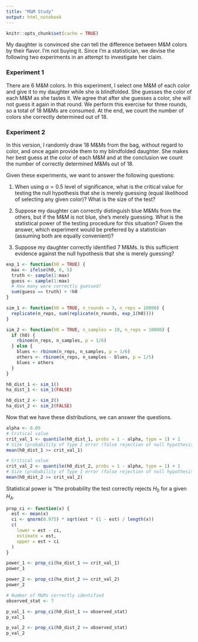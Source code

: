 ```yaml
---
title: "M&M Study"
output: html_notebook
---
```


```r
knitr::opts_chunk$set(cache = TRUE)
```

My daughter is convinced she can tell the difference between M&M colors by their
flavor. I'm not buying it. Since I'm a statistician, we devise the following
two experiments in an attempt to investigate her claim.

### Experiment 1
There are 6 M&M colors. In this experiment, I select one M&M of each color and 
give it to my daughter while she is blindfolded. She guesses the color of each
M&M as she tastes it. We agree that after she guesses a color, she will not guess
it again in that round. We perform this exercise for three rounds, so a total of 
18 M&Ms are consumed. At the end, we count the number of colors she correctly 
determined out of 18.

### Experiment 2
In this version, I randomly draw 18 M&Ms from the bag, without regard to color, 
and once again provide them to my blindfolded daughter. She makes her best guess
at the color of each M&M and at the conclusion we count the number of correctly
determined M&Ms out of 18.

Given these experiments, we want to answer the following questions:

1. When using $\alpha = 0.5$ level of significance, what is the critical value 
for testing the null hypothesis that she is merely guessing (equal likelihood of
selecting any given color)? What is the size of the test?

2. Suppose my daughter can correctly distinguish blue M&Ms from the others, but
if the M&M is not blue, she's merely guessing. What is the statistical power of 
the testing procedure for this situation? Given the answer, which experiment
would be preferred by a statistician (assuming both are equally convenient)?

3. Suppose my daughter correctly identified 7 M&Ms. Is this sufficient evidence 
against the null hypothesis that she is merely guessing?

```r
exp_1 <- function(h0 = TRUE) {
  max <- ifelse(h0, 6, 5)
  truth <- sample(1:max)
  guess <- sample(1:max)
  # How many were correctly guessed?
  sum(guess == truth) + !h0
}
```

```r
sim_1 <- function(h0 = TRUE, n_rounds = 3, n_reps = 10000) {
  replicate(n_reps, sum(replicate(n_rounds, exp_1(h0))))
}
```

```r
sim_2 <- function(h0 = TRUE, n_samples = 18, n_reps = 10000) {
  if (h0) {
    rbinom(n_reps, n_samples, p = 1/6)
  } else {
    blues <- rbinom(n_reps, n_samples, p = 1/6)
    others <- rbinom(n_reps, n_samples - blues, p = 1/5)
    blues + others
  }
}
```

```r
h0_dist_1 <- sim_1()
ha_dist_1 <- sim_1(FALSE)
```

```r
h0_dist_2 <- sim_2()
ha_dist_2 <- sim_2(FALSE)
```

Now that we have these distributions, we can answer the questions.

```r
alpha <- 0.05
# Critical value
crit_val_1 <- quantile(h0_dist_1, probs = 1 - alpha, type = 1) + 1
# Size (probability of Type I error (false rejection of null hypothesis))
mean(h0_dist_1 >= crit_val_1)
```

```r
# Critical value
crit_val_2 <- quantile(h0_dist_2, probs = 1 - alpha, type = 1) + 1
# Size (probability of Type I error (false rejection of null hypothesis))
mean(h0_dist_2 >= crit_val_2)
```

Statistical power is "the probability the test correctly rejects $H_0$ for a given
$H_A$.

```r
prop_ci <- function(x) {
  est <- mean(x)
  ci <- qnorm(0.975) * sqrt(est * (1 - est) / length(x))
  c(
    lower = est - ci,
    estimate = est,
    upper = est + ci
  )
}
```


```r
power_1 <- prop_ci(ha_dist_1 >= crit_val_1)
power_1
```

```r
power_2 <- prop_ci(ha_dist_2 >= crit_val_2)
power_2
```

```r
# Number of M&Ms correctly identified
observed_stat <- 7

p_val_1 <- prop_ci(h0_dist_1 >= observed_stat)
p_val_1
```

```r
p_val_2 <- prop_ci(h0_dist_2 >= observed_stat)
p_val_2
```

